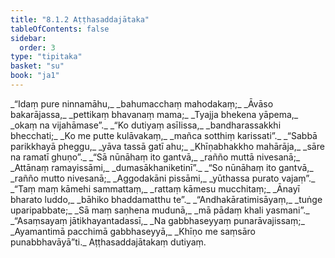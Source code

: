 ```yaml
---
title: "8.1.2 Aṭṭhasaddajātaka"
tableOfContents: false
sidebar:
  order: 3
type: "tipitaka"
basket: "su"
book: "ja1"
---
```



<DynamicBreadcrumb />

<Division number="10" book="ja1" bookNo="22" page="310">

<Paragraph number="1683" type="verses" book="ja1">
_“Idaṃ pure ninnamāhu,_  
_bahumacchaṃ mahodakaṃ;_  
_Āvāso bakarājassa,_  
_pettikaṃ bhavanaṃ mama;_  
_Tyajja bhekena yāpema,_  
_okaṃ na vijahāmase”._  

</Paragraph>

</Division>
<Division number="11" book="ja1" bookNo="22" page="310">

<Paragraph number="1684" type="verses" book="ja1">
_“Ko dutiyaṃ asīlissa,_  
_bandharassakkhi bhecchati;_  
_Ko me putte kulāvakaṃ,_  
_mañca sotthiṃ karissati”._  

</Paragraph>

</Division>
<Division number="12" book="ja1" bookNo="22" page="310">

<Paragraph number="1685" type="verses" book="ja1">
_“Sabbā parikkhayā pheggu,_  
_yāva tassā gatī ahu;_  
_Khīṇabhakkho mahārāja,_  
_sāre na ramatī ghuṇo”._  

</Paragraph>

</Division>
<Division number="13" book="ja1" bookNo="22" page="310">

<Paragraph number="1686" type="verses" book="ja1">
_“Sā nūnāhaṃ ito gantvā,_  
_rañño muttā nivesanā;_  
_Attānaṃ ramayissāmi,_  
_dumasākhaniketinī”._  

</Paragraph>

</Division>
<Division number="14" book="ja1" bookNo="22" page="311">

<Paragraph number="1687" type="verses" book="ja1">
_“So nūnāhaṃ ito gantvā,_  
_rañño mutto nivesanā;_  
_Aggodakāni pissāmi,_  
_yūthassa purato vajaṃ”._  

</Paragraph>

</Division>
<Division number="15" book="ja1" bookNo="22" page="311">

<Paragraph number="1688" type="verses" book="ja1">
_“Taṃ maṃ kāmehi sammattaṃ,_  
_rattaṃ kāmesu mucchitaṃ;_  
_Ānayī bharato luddo,_  
_bāhiko bhaddamatthu te”._  

</Paragraph>

</Division>
<Division number="16" book="ja1" bookNo="22" page="311">

<Paragraph number="1689" type="verses" book="ja1">
_“Andhakāratimisāyaṃ,_  
_tuṅge uparipabbate;_  
_Sā maṃ saṇhena mudunā,_  
_mā pādaṃ khali yasmani”._  

</Paragraph>

</Division>
<Division number="17" book="ja1" bookNo="22" page="311">

<Paragraph number="1690" type="verses" book="ja1">
_“Asaṃsayaṃ jātikhayantadassī,_  
_Na gabbhaseyyaṃ punarāvajissaṃ;_  
_Ayamantimā pacchimā gabbhaseyyā,_  
_Khīṇo me saṃsāro punabbhavāyā”ti._  


</Paragraph>
</Division>

<Paragraph number="1691" type="center" book="ja1">
Aṭṭhasaddajātakaṃ dutiyaṃ.
</Paragraph>